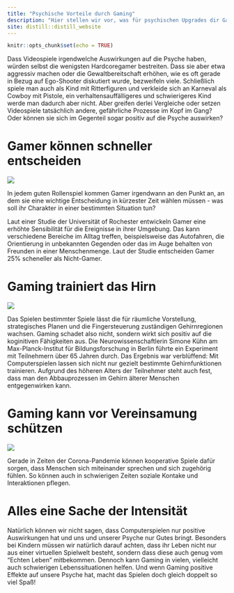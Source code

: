 ```yaml
---
title: "Psychische Vorteile durch Gaming"
description: "Hier stellen wir vor, was für psychischen Upgrades dir Gaming geben kann"
site: distill::distill_website
---
```


```r
knitr::opts_chunk$set(echo = TRUE)
```

Dass Videospiele irgendwelche Auswirkungen auf die Psyche haben, würden selbst die wenigsten Hardcoregamer bestreiten. Dass sie aber etwa aggressiv machen oder die Gewaltbereitschaft erhöhen, wie es oft gerade in Bezug auf Ego-Shooter diskutiert wurde, bezweifeln viele. Schließlich spiele man auch als Kind mit Ritterfiguren und verkleide sich an Karneval als Cowboy mit Pistole, ein verhaltensauffälligeres und schwierigeres Kind werde man dadurch aber nicht. Aber greifen derlei Vergleiche oder setzen Videospiele tatsächlich andere, gefährliche Prozesse im Kopf im Gang? Oder können sie sich im Gegenteil sogar positiv auf die Psyche auswirken? \n

# Gamer können schneller entscheiden

![](Images/pexels-pixabay-356043.jpg)

In jedem guten Rollenspiel kommen Gamer irgendwann an den Punkt an, an dem sie eine wichtige Entscheidung in kürzester Zeit wählen müssen - was soll ihr Charakter in einer bestimmten Situation tun? 

Laut einer Studie der Universität of Rochester entwickeln Gamer eine erhöhte Sensibilität für die Ereignisse in ihrer Umgebung. Das kann verschiedene Bereiche im Alltag treffen, beispielsweise das Autofahren, die Orientierung in unbekannten Gegenden oder das im Auge behalten von Freunden in einer Menschenmenge. Laut der Studie entscheiden Gamer 25% scheneller als Nicht-Gamer. \n

# Gaming trainiert das Hirn

![](Images/pexels-olia-danilevich-4974915.jpg)

Das Spielen bestimmter Spiele lässt die für räumliche Vorstellung, strategisches Planen und die Fingersteuerung zuständigen Gehirnregionen wachsen. Gaming schadet also nicht, sondern wirkt sich positiv auf die koginitiven Fähigkeiten aus. Die Neurowissenschaftlerin Simone Kühn am Max-Planck-Institut für Bildungsforschung in Berlin führte ein Experiment mit Teilnehmern über 65 Jahren durch. Das Ergebnis war verblüffend: Mit Computerspielen lassen sich nicht nur gezielt bestimmte Gehirnfunktionen trainieren. Aufgrund des höheren Alters der Teilnehmer steht auch fest, dass man den Abbauprozessen im Gehirn älterer Menschen entgegenwirken kann. \n

# Gaming kann vor Vereinsamung schützen

![](Images/pexels-mart-production-7330908.jpg)

Gerade in Zeiten der Corona-Pandemie können kooperative Spiele dafür sorgen, dass Menschen sich  miteinander sprechen und sich zugehörig fühlen. So können auch in schwierigen Zeiten soziale Kontake und Interaktionen pflegen. \n

# Alles eine Sache der Intensität

Natürlich können wir nicht sagen, dass Computerspielen nur positive Auswirkungen hat und uns und unserer Psyche nur Gutes bringt. Besonders bei Kindern müssen wir natürlich darauf achten, dass ihr Leben nicht nur aus einer virtuellen Spielwelt besteht, sondern dass diese auch genug vom "Echten Leben" mitbekommen. Dennoch kann Gaming in vielen, vielleicht auch schwierigen Lebenssituationen helfen. Und wenn Gaming positive Effekte auf unsere Psyche hat, macht das Spielen doch gleich doppelt so viel Spaß! \n
 
